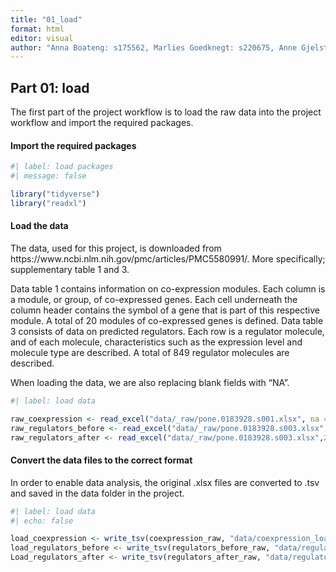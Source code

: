```yaml
---
title: "01_load"
format: html
editor: visual
author: "Anna Boateng: s175562, Marlies Goedknegt: s220675, Anne Gjelstrup: s194530, Katja Jagd: s185395, Olivia Ronnenberg: s183359"
---
```


## Part 01: load

The first part of the project workflow is to load the raw data into the project workflow and import the required packages.

#### Import the required packages

```r

#| label: load packages
#| message: false

library("tidyverse")
library("readxl")

```

#### Load the data

The data, used for this project, is downloaded from https://www.ncbi.nlm.nih.gov/pmc/articles/PMC5580991/. More specifically; supplementary table 1 and 3.

Data table 1 contains information on co-expression modules. Each column is a module, or group, of co-expressed genes. Each cell underneath the column header contains the symbol of a gene that is part of this respective module. A total of 20 modules of co-expressed genes is defined. Data table 3 consists of data on predicted regulators. Each row is a regulator molecule, and of each molecule, characteristics such as the expression level and molecule type are described. A total of 849 regulator molecules are described.

When loading the data, we are also replacing blank fields with "NA".

```r

#| label: load data

raw_coexpression <- read_excel("data/_raw/pone.0183928.s001.xlsx", na = c(" ", "NA"))
raw_regulators_before <- read_excel("data/_raw/pone.0183928.s003.xlsx", na = c(" ", "NA"))
raw_regulators_after <- read_excel("data/_raw/pone.0183928.s003.xlsx",2, na = c(" ", "NA"))

```

#### Convert the data files to the correct format

In order to enable data analysis, the original .xlsx files are converted to .tsv and saved in the data folder in the project.

```r

#| label: load data
#| echo: false

load_coexpression <- write_tsv(coexpression_raw, "data/coexpression_load.tsv", append = FALSE, col_names = TRUE)
load_regulators_before <- write_tsv(regulators_before_raw, "data/regulators_b_load.tsv", append = FALSE, col_names = TRUE)
Load_regulators_after <- write_tsv(regulators_after_raw, "data/regulators_a_load.tsv", append = FALSE, col_names = TRUE)

```
